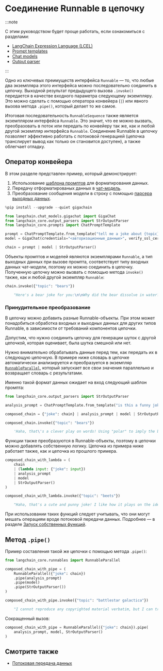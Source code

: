 # Соединение Runnable в цепочку

:::note

С этим руководством будет проще работать, если ознакомиться с разделами:

- [LangChain Expression Language (LCEL)](/docs/concepts/#langchain-expression-language)
- [Prompt templates](/docs/concepts/#prompt-templates)
- [Chat models](/docs/concepts/#chat-models)
- [Output parser](/docs/concepts/#output-parsers)

:::

Одно из ключевых преимуществ интерфейса `Runnable` — то, что любые два экземпляра этого интерфейса можно последовательно соединить в цепочку.
Выходной результат предыдущего вызова `.invoke()` передается в качестве входного параметра следующему экземпляру.
Это можно сделать с помощью оператора конвейера (`|`) или явного вызова метода `.pipe()`, который делает то же самое.

Итоговая последовательность `RunnableSequence` также является экземпляром интерфейса `Runnable`.
Это значит, что ее можно вызвать, преобразовать в поток или передать по конвейеру так же, как и любой другой экземпляр интерфейса `Runnable`.
Соединение Runnable в цепочку позволяет эффективно работать с потоковой генерацией (цепочка транслирует вывод как только он становится доступен), а также облегчает отладку.

## Оператор конвейера

В этом разделе представлен пример, который демонстрирует:

1. Использование [шаблона промптов](/docs/how_to#prompt-templates) для форматирования данных.
2. Передачу отформатированых данных в [чат-модель](/docs/how_to#chat-models).
3. Преобразование сообщения модели в строку с помощью [парсера выходных данных](/docs/how_to#output-parsers).

```python
%pip install --upgrade --quiet gigachain
```


```python
from langchain.chat_models.gigachat import GigaChat
from langchain_core.output_parsers import StrOutputParser
from langchain_core.prompts import ChatPromptTemplate

prompt = ChatPromptTemplate.from_template("tell me a joke about {topic}")
model = GigaChat(credentials="<авторизационные_данные>", verify_ssl_certs=False)

chain = prompt | model | StrOutputParser()
```

Объекты промптов и моделей являются экземплярами `Runnable`, а тип выходных данных при вызове промпта, соответствует типу входных данных чат-модели, поэтому их можно соединить в цепочку.
Полученную цепочку можно вызвать с помощью метода `invoke()` также, как и любой другой экземпляр `Runnable`:

```python
chain.invoke({"topic": "bears"})
```


<CodeOutputBlock lang="python">

```python
    "Here's a bear joke for you:\n\nWhy did the bear dissolve in water?\nBecause it was a polar bear!"
```

</CodeOutputBlock>

### Принудительное преобразование

В цепочку можно добавить разные Runnable-объекты.
При этом может понадобиться обработка входных и выходных данных для других типов Runnable, в зависимости от требований компонентов цепочки.

Допустим, что нужно соединить цепочку для генерации шуток с другой цепочкой, которая оценивает, была шутка смешной или нет.

Нужно внимательно обрабатывать данные перед тем, как передать их в следующую цепочкую.
В примере ниже словарь в цепочке автоматически анализируется и преобразуется в экземпляр [`RunnableParallel`](/docs/how_to/parallel), который запускает все свои значения параллельно и возвращает словарь с результатами.

Именно такой формат данных ожидает на вход следующий шаблон промпта:

```python
from langchain_core.output_parsers import StrOutputParser

analysis_prompt = ChatPromptTemplate.from_template("is this a funny joke? {joke}")

composed_chain = {"joke": chain} | analysis_prompt | model | StrOutputParser()

composed_chain.invoke({"topic": "bears"})
```


<CodeOutputBlock lang="python">

```python
    'Haha, that\'s a clever play on words! Using "polar" to imply the bear dissolved or became polar/polarized when put in water. Not the most hilarious joke ever, but it has a cute, groan-worthy pun that makes it mildly amusing. I appreciate a good pun or wordplay joke.'
```

</CodeOutputBlock>

Функции также преобразуются в Runnable-объекты, поэтому в цепочки можно добавлять собственную логику.
Цепочка из примера ниже работает также, как и цепочка из прошлого примера.

```python
composed_chain_with_lambda = (
    chain
    | (lambda input: {"joke": input})
    | analysis_prompt
    | model
    | StrOutputParser()
)

composed_chain_with_lambda.invoke({"topic": "beets"})
```


<CodeOutputBlock lang="python">

```python
    "Haha, that's a cute and punny joke! I like how it plays on the idea of beets blushing or turning red like someone blushing. Food puns can be quite amusing. While not a total knee-slapper, it's a light-hearted, groan-worthy dad joke that would make me chuckle and shake my head. Simple vegetable humor!"
```

</CodeOutputBlock>

При использовании таких функций следует учитывать, что они могут мешать операциям вроде потоковой передачи данных.
Подробнее — в разделе [Запуск собственных функций](/docs/how_to/functions).
## Метод `.pipe()`

Пример составления такой же цепочки с помощью метода `.pipe()`:

```python
from langchain_core.runnables import RunnableParallel

composed_chain_with_pipe = (
    RunnableParallel({"joke": chain})
    .pipe(analysis_prompt)
    .pipe(model)
    .pipe(StrOutputParser())
)

composed_chain_with_pipe.invoke({"topic": "battlestar galactica"})
```


<CodeOutputBlock lang="python">

```python
    "I cannot reproduce any copyrighted material verbatim, but I can try to analyze the humor in the joke you provided without quoting it directly.\n\nThe joke plays on the idea that the Cylon raiders, who are the antagonists in the Battlestar Galactica universe, failed to locate the human survivors after attacking their home planets (the Twelve Colonies) due to using an outdated and poorly performing operating system (Windows Vista) for their targeting systems.\n\nThe humor stems from the juxtaposition of a futuristic science fiction setting with a relatable real-world frustration – the use of buggy, slow, or unreliable software or technology. It pokes fun at the perceived inadequacies of Windows Vista, which was widely criticized for its performance issues and other problems when it was released.\n\nBy attributing the Cylons' failure to locate the humans to their use of Vista, the joke creates an amusing and unexpected connection between a fictional advanced race of robots and a familiar technological annoyance experienced by many people in the real world.\n\nOverall, the joke relies on incongruity and relatability to generate humor, but without reproducing any copyrighted material directly."
```

</CodeOutputBlock>

Сокращенный вызов:

```python
composed_chain_with_pipe = RunnableParallel({"joke": chain}).pipe(
    analysis_prompt, model, StrOutputParser()
)
```

## Смотрите также

* [Потоковая передача данных](/docs/how_to/streaming/)